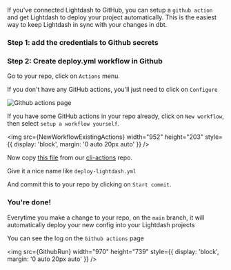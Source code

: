 
If you've connected Lightdash to GitHub, you can setup a `github action` and get Lightdash to deploy your project automatically. This is the easiest way to keep Lightdash in sync with your changes in dbt.

### Step 1: add the credentials to Github secrets

<GithubSecretsSnippet />

### Step 2: Create deploy.yml workflow in Github

Go to your repo, click on `Actions` menu.

If you don't have any GitHub actions, you'll just need to click on `Configure`

![Github actions page](./assets/github-actions.png)

If you have some GitHub actions in your repo already, click on `New workflow`, then select `setup a workflow yourself`.

<img
    src={NewWorkflowExistingActions}
    width="952"
    height="203"
    style={{ display: 'block', margin: '0 auto 20px auto' }}
/>

Now copy [this file](https://github.com/lightdash/cli-actions/blob/main/deploy.yml) from our [cli-actions](https://github.com/lightdash/cli-actions) repo.

Give it a nice name like `deploy-lightdash.yml`

And commit this to your repo by clicking on `Start commit`.

### You're done!

Everytime you make a change to your repo, on the `main` branch, it will automatically deploy your new config into your Lightdash projects

You can see the log on the `Github actions` page

<img
    src={GithubRun}
    width="970"
    height="739"
    style={{ display: 'block', margin: '0 auto 20px auto' }}
/>
